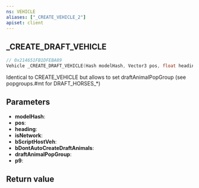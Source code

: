 ```yaml
---
ns: VEHICLE
aliases: ["_CREATE_VEHICLE_2"]
apiset: client
---
```

## _CREATE_DRAFT_VEHICLE

```c
// 0x214651FB1DFEBA89
Vehicle _CREATE_DRAFT_VEHICLE(Hash modelHash, Vector3 pos, float heading, BOOL isNetwork, BOOL bScriptHostVeh, BOOL bDontAutoCreateDraftAnimals, Hash draftAnimalPopGroup, BOOL p9);
```

Identical to CREATE_VEHICLE but allows to set draftAnimalPopGroup (see popgroups.#mt for DRAFT_HORSES_*)

## Parameters
* **modelHash**:
* **pos**:
* **heading**:
* **isNetwork**:
* **bScriptHostVeh**:
* **bDontAutoCreateDraftAnimals**:
* **draftAnimalPopGroup**:
* **p9**:

## Return value
